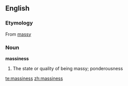 ==English==

===Etymology===
From [[massy]]
===Noun===
'''massiness'''

#The state or quality of being massy; ponderousness

[[te:massiness]]
[[zh:massiness]]